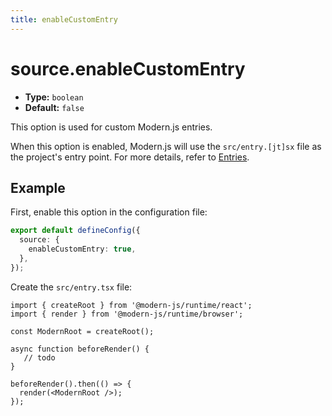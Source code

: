 ```yaml
---
title: enableCustomEntry
---
```


# source.enableCustomEntry

- **Type:** `boolean`
- **Default:** `false`

This option is used for custom Modern.js entries.

When this option is enabled, Modern.js will use the `src/entry.[jt]sx` file as the project's entry point. For more details, refer to [Entries](/guides/concept/entries.html).

## Example

First, enable this option in the configuration file:

```ts title="modern.config.ts"
export default defineConfig({
  source: {
    enableCustomEntry: true,
  },
});
```

Create the `src/entry.tsx` file:

```tsx
import { createRoot } from '@modern-js/runtime/react';
import { render } from '@modern-js/runtime/browser';

const ModernRoot = createRoot();

async function beforeRender() {
   // todo
}

beforeRender().then(() => {
  render(<ModernRoot />);
});
```
